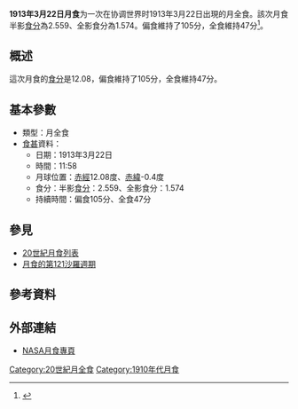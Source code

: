 {{vfd|沒有足夠的可靠資料來源能夠讓這個條目符合[[Wikipedia:關注度|Wikipedia:關注度]]中的標準|date=2022/06/08}}
{{Notability|time=2022-05-09T07:44:38+00:00}}
{{Infobox lunar eclipse
| date        = 1913年3月22日
| time        = 11:58
| nature     = 月全食
| saros       = 121
| gamma           = 0.167
| magnitude      = 半影食分：2.559<br/>全影食分：1.574
| par_duration   = 105分
| tot_duration    = 47分
| chart               = Lunar eclipse chart close-1913Mar22.png
}}
'''1913年3月22日月食'''为一次在协调世界时1913年3月22日出現的月全食。該次月食半影[[食分|食分]]為2.559、全影食分為1.574。偏食維持了105分，全食維持47分<ref name="nasa_catalog_list">{{cite web|url=http://eclipse.gsfc.nasa.gov/LEcat/LE1901-2000.html|title=Lunar Eclipses: 1901 to 2000|language=en|publisher=[[NASA|NASA]]|archiveurl=https://web.archive.org/web/20080331031357/http://eclipse.gsfc.nasa.gov/LEcat/LE1901-2000.html|archivedate=2008-03-31|deadurl=yes|accessdate=2018-12-10}}</ref>。

== 概述 ==
這次月食的[[食分|食分]]是12.08，偏食維持了105分，全食維持47分。

== 基本參數 ==
{{NoteUTC}}
* 類型：月全食
*[[食甚|食甚]]資料：
** 日期：1913年3月22日
** 時間：11:58
** 月球位置：[[赤經|赤經]]12.08度、[[赤緯|赤緯]]-0.4度
** 食分：半影[[食分|食分]]：2.559、全影食分：1.574
** 持續時間：偏食105分、全食47分

== 參見 ==
{{portal box|天文學}}
* [[20世紀月食列表|20世紀月食列表]]
* [[月食的第121沙羅週期|月食的第121沙羅週期]]

== 參考資料 ==
{{reflist}}

== 外部連結 ==
* [http://eclipse.gsfc.nasa.gov/lunar.html NASA月食專頁]{{Wayback|url=http://eclipse.gsfc.nasa.gov/lunar.html |date=20181231235927 }}{{en icon}}
{{Lunar-eclipse-stub}}
{{月食}}

[[Category:20世紀月全食|Category:20世紀月全食]]
[[Category:1910年代月食|Category:1910年代月食]]
